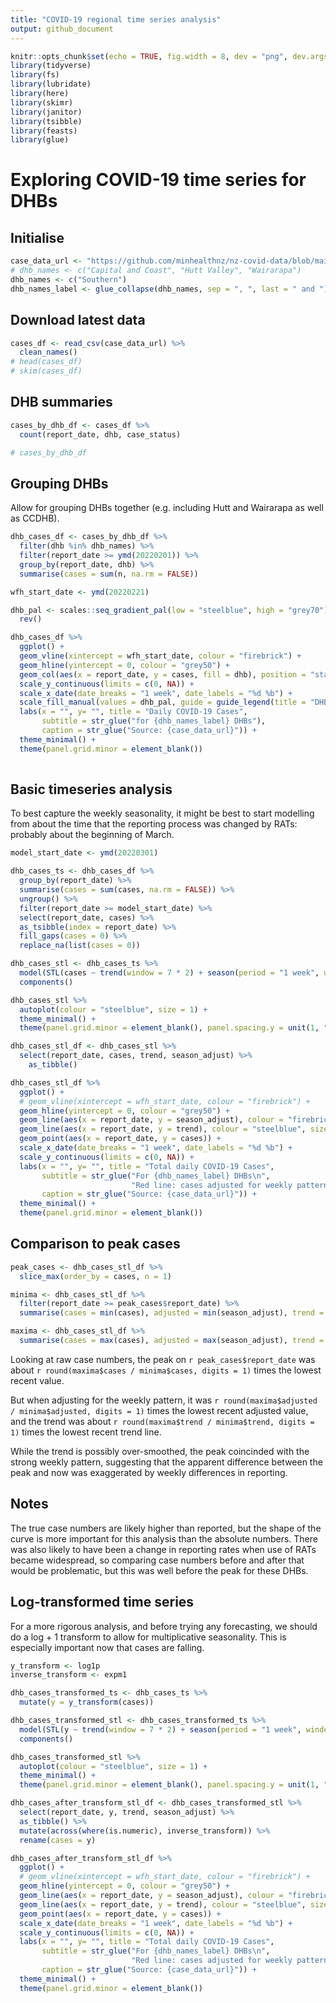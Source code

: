 ```yaml
---
title: "COVID-19 regional time series analysis"
output: github_document
---
```


```r
knitr::opts_chunk$set(echo = TRUE, fig.width = 8, dev = "png", dev.args = list(type = "cairo-png"))
library(tidyverse)
library(fs)
library(lubridate)
library(here)
library(skimr)
library(janitor)
library(tsibble)
library(feasts)
library(glue)
```

# Exploring COVID-19 time series for DHBs

## Initialise

```r
case_data_url <- "https://github.com/minhealthnz/nz-covid-data/blob/main/cases/covid-cases.csv?raw=true"
# dhb_names <- c("Capital and Coast", "Hutt Valley", "Wairarapa")
dhb_names <- c("Southern")
dhb_names_label <- glue_collapse(dhb_names, sep = ", ", last = " and ")
```

## Download latest data

```r
cases_df <- read_csv(case_data_url) %>% 
  clean_names()
# head(cases_df)
# skim(cases_df)
```

## DHB summaries

```r
cases_by_dhb_df <- cases_df %>% 
  count(report_date, dhb, case_status)

# cases_by_dhb_df
```

## Grouping DHBs

Allow for grouping DHBs together (e.g. including Hutt and Wairarapa as well as CCDHB).

```r
dhb_cases_df <- cases_by_dhb_df %>% 
  filter(dhb %in% dhb_names) %>% 
  filter(report_date >= ymd(20220201)) %>% 
  group_by(report_date, dhb) %>% 
  summarise(cases = sum(n, na.rm = FALSE))

wfh_start_date <- ymd(20220221)

dhb_pal <- scales::seq_gradient_pal(low = "steelblue", high = "grey70")(seq(0, 1,length.out = length(dhb_names))) %>% 
  rev()

dhb_cases_df %>%
  ggplot() +
  geom_vline(xintercept = wfh_start_date, colour = "firebrick") +
  geom_hline(yintercept = 0, colour = "grey50") +
  geom_col(aes(x = report_date, y = cases, fill = dhb), position = "stack", width = 0.8) +
  scale_y_continuous(limits = c(0, NA)) +
  scale_x_date(date_breaks = "1 week", date_labels = "%d %b") +
  scale_fill_manual(values = dhb_pal, guide = guide_legend(title = "DHB")) +
  labs(x = "", y= "", title = "Daily COVID-19 Cases",
       subtitle = str_glue("for {dhb_names_label} DHBs"),
       caption = str_glue("Source: {case_data_url}")) +
  theme_minimal() +
  theme(panel.grid.minor = element_blank())
  
```

## Basic timeseries analysis

To best capture the weekly seasonality, it might be best to start modelling from about the time that the reporting process was changed by RATs: probably about the beginning of March.

```r
model_start_date <- ymd(20220301)

dhb_cases_ts <- dhb_cases_df %>% 
  group_by(report_date) %>% 
  summarise(cases = sum(cases, na.rm = FALSE)) %>% 
  ungroup() %>% 
  filter(report_date >= model_start_date) %>% 
  select(report_date, cases) %>% 
  as_tsibble(index = report_date) %>% 
  fill_gaps(cases = 0) %>% 
  replace_na(list(cases = 0))

dhb_cases_stl <- dhb_cases_ts %>% 
  model(STL(cases ~ trend(window = 7 * 2) + season(period = "1 week", window = Inf))) %>% 
  components()

dhb_cases_stl %>% 
  autoplot(colour = "steelblue", size = 1) +
  theme_minimal() +
  theme(panel.grid.minor = element_blank(), panel.spacing.y = unit(1, "lines"))

```

```r
dhb_cases_stl_df <- dhb_cases_stl %>% 
  select(report_date, cases, trend, season_adjust) %>% 
    as_tibble()

dhb_cases_stl_df %>% 
  ggplot() +
  # geom_vline(xintercept = wfh_start_date, colour = "firebrick") +
  geom_hline(yintercept = 0, colour = "grey50") +
  geom_line(aes(x = report_date, y = season_adjust), colour = "firebrick", size = 1) +
  geom_line(aes(x = report_date, y = trend), colour = "steelblue", size = 1) +
  geom_point(aes(x = report_date, y = cases)) +
  scale_x_date(date_breaks = "1 week", date_labels = "%d %b") +
  scale_y_continuous(limits = c(0, NA)) +
  labs(x = "", y= "", title = "Total daily COVID-19 Cases",
       subtitle = str_glue("For {dhb_names_label} DHBs\n", 
                           "Red line: cases adjusted for weekly pattern. Blue line: trend component."),
       caption = str_glue("Source: {case_data_url}")) +
  theme_minimal() +
  theme(panel.grid.minor = element_blank())

```

## Comparison to peak cases

```r
peak_cases <- dhb_cases_stl_df %>% 
  slice_max(order_by = cases, n = 1)

minima <- dhb_cases_stl_df %>% 
  filter(report_date >= peak_cases$report_date) %>% 
  summarise(cases = min(cases), adjusted = min(season_adjust), trend = min(trend))

maxima <- dhb_cases_stl_df %>% 
  summarise(cases = max(cases), adjusted = max(season_adjust), trend = max(trend))
```

Looking at raw case numbers, the peak on `r peak_cases$report_date` was about `r round(maxima$cases / minima$cases, digits = 1)` times the lowest recent value.

But when adjusting for the weekly pattern, it was `r round(maxima$adjusted / minima$adjusted, digits = 1)` times the lowest recent adjusted value, and the trend was about `r round(maxima$trend / minima$trend, digits = 1)` times the lowest recent trend line.

While the trend is possibly over-smoothed, the peak coincinded with the strong weekly pattern, suggesting that the apparent difference between the peak and now was exaggerated by weekly differences in reporting.

## Notes

The true case numbers are likely higher than reported, but the shape of the curve is more important for this analysis than the absolute numbers. There was also likely to have been a change in reporting rates when use of RATs became widespread, so comparing case numbers before and after that would be problematic, but this was well before the peak for these DHBs.

## Log-transformed time series

For a more rigorous analysis, and before trying any forecasting, we should do a log + 1 transform to allow for multiplicative seasonality. This is especially important now that cases are falling.

```r
y_transform <- log1p
inverse_transform <- expm1

dhb_cases_transformed_ts <- dhb_cases_ts %>% 
  mutate(y = y_transform(cases))

dhb_cases_transformed_stl <- dhb_cases_transformed_ts %>% 
  model(STL(y ~ trend(window = 7 * 2) + season(period = "1 week", window = Inf))) %>% 
  components()

dhb_cases_transformed_stl %>% 
  autoplot(colour = "steelblue", size = 1) +
  theme_minimal() +
  theme(panel.grid.minor = element_blank(), panel.spacing.y = unit(1, "lines"))

dhb_cases_after_transform_stl_df <- dhb_cases_transformed_stl %>% 
  select(report_date, y, trend, season_adjust) %>% 
  as_tibble() %>% 
  mutate(across(where(is.numeric), inverse_transform)) %>% 
  rename(cases = y)

dhb_cases_after_transform_stl_df %>% 
  ggplot() +
  # geom_vline(xintercept = wfh_start_date, colour = "firebrick") +
  geom_hline(yintercept = 0, colour = "grey50") +
  geom_line(aes(x = report_date, y = season_adjust), colour = "firebrick", size = 1) +
  geom_line(aes(x = report_date, y = trend), colour = "steelblue", size = 1) +
  geom_point(aes(x = report_date, y = cases)) +
  scale_x_date(date_breaks = "1 week", date_labels = "%d %b") +
  scale_y_continuous(limits = c(0, NA)) +
  labs(x = "", y= "", title = "Total daily COVID-19 Cases",
       subtitle = str_glue("For {dhb_names_label} DHBs\n", 
                           "Red line: cases adjusted for weekly pattern. Blue line: trend component."),
       caption = str_glue("Source: {case_data_url}")) +
  theme_minimal() +
  theme(panel.grid.minor = element_blank())


```

